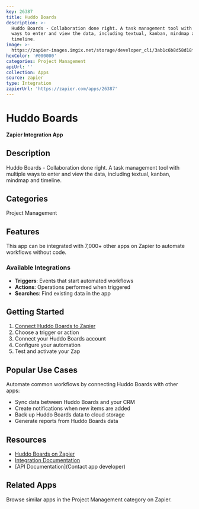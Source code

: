```yaml
---
key: 26387
title: Huddo Boards
description: >-
  Huddo Boards - Collaboration done right. A task management tool with multiple
  ways to enter and view the data, including textual, kanban, mindmap and
  timeline.
image: >-
  https://zapier-images.imgix.net/storage/developer_cli/3ab1c6b8d58d18fff86974c195d5e859.png?auto=format%2Ccompress&ixlib=python-3.0.0&q=50
hexColor: '#000000'
categories: Project Management
apiUrl: ''
collection: Apps
source: zapier
type: Integration
zapierUrl: 'https://zapier.com/apps/26387'
---
```

# Huddo Boards

**Zapier Integration App**

## Description

Huddo Boards - Collaboration done right. A task management tool with multiple ways to enter and view the data, including textual, kanban, mindmap and timeline.

## Categories

Project Management

## Features

This app can be integrated with 7,000+ other apps on Zapier to automate workflows without code.

### Available Integrations

- **Triggers**: Events that start automated workflows
- **Actions**: Operations performed when triggered
- **Searches**: Find existing data in the app

## Getting Started

1. [Connect Huddo Boards to Zapier](https://zapier.com/apps/26387)
2. Choose a trigger or action
3. Connect your Huddo Boards account
4. Configure your automation
5. Test and activate your Zap

## Popular Use Cases

Automate common workflows by connecting Huddo Boards with other apps:

- Sync data between Huddo Boards and your CRM
- Create notifications when new items are added
- Back up Huddo Boards data to cloud storage
- Generate reports from Huddo Boards data

## Resources

- [Huddo Boards on Zapier](https://zapier.com/apps/26387)
- [Integration Documentation](https://zapier.com/apps/26387/integrations)
- [API Documentation](Contact app developer)

## Related Apps

Browse similar apps in the Project Management category on Zapier.
